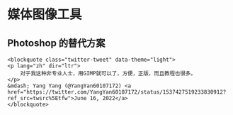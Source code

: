 # 媒体图像工具

## Photoshop 的替代方案

<div>
    <script
    async
    src="https://platform.twitter.com/widgets.js"
    charset="utf-8"
    ></script>

    <blockquote class="twitter-tweet" data-theme="light">
    <p lang="zh" dir="ltr">
        对于我这种非专业人士，用GIMP就可以了，方便，正版，而且教程也很多。
    </p>
    &mdash; Yang Yang (@YangYan60107172) <a href="https://twitter.com/YangYan60107172/status/1537427519233830912?ref_src=twsrc%5Etfw">June 16, 2022</a>
    </blockquote>

</div>
